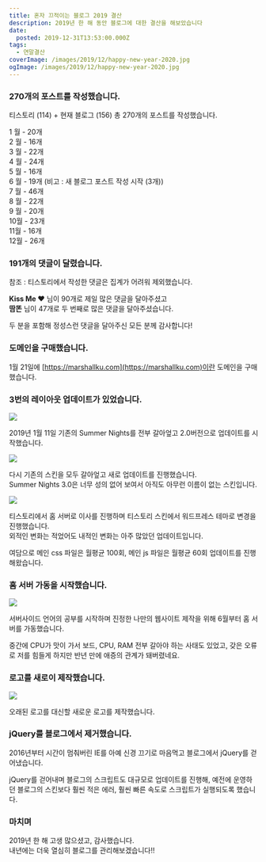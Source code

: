 ```yaml
---
title: 혼자 끄적이는 블로그 2019 결산
description: 2019년 한 해 동안 블로그에 대한 결산을 해보았습니다
date:
  posted: 2019-12-31T13:53:00.000Z
tags:
  - 연말결산
coverImage: /images/2019/12/happy-new-year-2020.jpg
ogImage: /images/2019/12/happy-new-year-2020.jpg
---
```


### 270개의 포스트를 작성했습니다.

티스토리 (114) + 현재 블로그 (156) 총 270개의 포스트를 작성했습니다.

1 월 - 20개  
2 월 - 16개  
3 월 - 22개  
4 월 - 24개  
5 월 - 16개  
6 월 - 19개 (비고 : 새 블로그 포스트 작성 시작 (3개))  
7 월 - 46개  
8 월 - 22개  
9 월 - 20개  
10월 - 23개  
11월 - 16개  
12월 - 26개

### 191개의 댓글이 달렸습니다.

참조 : 티스토리에서 작성한 댓글은 집계가 어려워 제외했습니다.

**Kiss Me ♥** 님이 90개로 제일 많은 댓글을 달아주셨고  
**땀똔** 님이 47개로 두 번째로 많은 댓글을 달아주셨습니다.

두 분을 포함해 정성스런 댓글을 달아주신 모든 분께 감사합니다!

### 도메인을 구매했습니다.

1월 21일에 [https://marshallku.com](https://marshallku.com)이란 도메인을 구매했습니다.

### 3번의 레이아웃 업데이트가 있었습니다.

![](/images/2019/12/블로그-레이아웃-2019-01.png)

2019년 1월 11일 기존의 Summer Nights를 전부 갈아엎고 2.0버전으로 업데이트를 시작했습니다.

![](/images/2019/12/블로그-레이아웃-2019-02.png)

다시 기존의 스킨을 모두 갈아엎고 새로 업데이트를 진행했습니다.  
Summer Nights 3.0은 너무 성의 없어 보여서 아직도 아무런 이름이 없는 스킨입니다.

![](/images/2019/06/0.png)

티스토리에서 홈 서버로 이사를 진행하며 티스토리 스킨에서 워드프레스 테마로 변경을 진행했습니다.  
외적인 변화는 적었어도 내적인 변화는 아주 많았던 업데이트입니다.

여담으로 메인 css 파일은 월평균 100회, 메인 js 파일은 월평균 60회 업데이트를 진행해왔습니다.

### 홈 서버 가동을 시작했습니다.

![](/images/2019/12/DSCF0187-downscaled.jpg)

서버사이드 언어의 공부를 시작하며 진정한 나만의 웹사이트 제작을 위해 6월부터 홈 서버를 가동했습니다.

중간에 CPU가 맛이 가서 보드, CPU, RAM 전부 갈아야 하는 사태도 있었고, 갖은 오류로 저를 힘들게 하지만 반년 만에 애증의 관계가 돼버렸네요.

### 로고를 새로이 제작했습니다.

![](/images/2019/10/new-logo.png)

오래된 로고를 대신할 새로운 로고를 제작했습니다.

### jQuery를 블로그에서 제거했습니다.

2016년부터 시간이 멈춰버린 IE를 아예 신경 끄기로 마음먹고 블로그에서 jQuery를 걷어냈습니다.

jQuery를 걷어내며 블로그의 스크립트도 대규모로 업데이트를 진행해, 예전에 운영하던 블로그의 스킨보다 훨씬 적은 에러, 훨씬 빠른 속도로 스크립트가 실행되도록 했습니다.

### 마치며

2019년 한 해 고생 많으셨고, 감사했습니다.  
내년에는 더욱 열심히 블로그를 관리해보겠습니다!!
